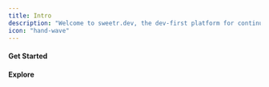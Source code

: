 ```yaml
---
title: Intro
description: "Welcome to sweetr.dev, the dev-first platform for continuous improvement."
icon: "hand-wave"
---
```


#### Get Started

<CardGroup cols={2}>
  <Card title="Cloud" icon="cloud" href="/get-started/cloud" />
  <Card title="Self-host" icon="server" href="/get-started/self-host" />
</CardGroup>

#### Explore

<CardGroup cols={2}>
  <Card
    title="Pull Requests"
    icon="code-pull-request"
    href="/features/pull-requests"
  />
  <Card title="Code Reviews" icon="code" href="/features/code-reviews" />
  <Card
    title="Team Insights"
    icon="chart-simple"
    href="/features/team/code-review-distribution"
  />
  <Card
    title="Automations"
    icon="robot"
    href="/features/automations/packages-health-summary"
  />
</CardGroup>
